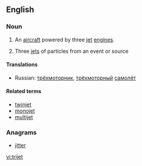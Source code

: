==English==

===Noun===
{{en-noun}}
{{wikipedia}}

# {{aviation}} An [[aircraft]] powered by three [[jet]] [[engine]]s.
# {{physics}} Three [[jet]]s of particles from an event or source

====Translations====
{{trans-top|aircraft powered by three jet engines}}
* Russian: [[трёхмоторник]], [[трёхмоторный]] [[самолёт]]
{{trans-mid}}
{{trans-bottom}}

====Related terms====
* [[twinjet]]
* [[monojet]]
* [[multijet]]

===Anagrams===
* [[jitter#English|jitter]]

[[vi:trijet]]